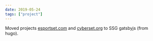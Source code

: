 ```yaml
---
date: 2019-05-24
tags: ["project"]
---
```


Moved projects [esportset.com](https://www.esportset.com) and [cyberset.org](https://www.cyberset.org) to SSG gatsbyjs (from hugo).